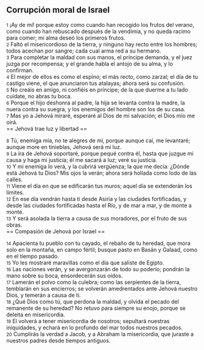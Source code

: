 == Corrupción moral de Israel ==

{{anchor|1}} <small>1</small> ¡Ay de mí! porque estoy como cuando han recogido los frutos del verano, como cuando han rebuscado después de la vendimia, y no queda racimo para comer; mi alma deseó los primeros frutos.<br>
{{anchor|2}} <small>2</small> Faltó el misericordioso de la tierra, y ninguno hay recto entre los hombres; todos acechan por sangre; cada cual arma red a su hermano.<br>
{{anchor|3}} <small>3</small> Para completar la maldad con sus manos, el príncipe demanda, y el juez juzga por recompensa; y el grande habla el antojo de su alma, y lo confirman.<br>
{{anchor|4}} <small>4</small> El mejor de ellos es como el espino; el más recto, como zarzal; el día de tu castigo viene, el que anunciaron tus atalayas; ahora será su confusión.<br>
{{anchor|5}} <small>5</small> No creáis en amigo, ni confiéis en príncipe; de la que duerme a tu lado cuídate, no abras tu boca.<br>
{{anchor|6}} <small>6</small> Porque el hijo deshonra al padre, la hija se levanta contra la madre, la nuera contra su suegra, y los enemigos del hombre son los de su casa.<br>
{{anchor|7}} <small>7</small> Mas yo a Jehová miraré, esperaré al Dios de mi salvación; el Dios mío me oirá.<br>
== Jehová trae luz y libertad ==

{{anchor|8}} <small>8</small> Tú, enemiga mía, no te alegres de mí, porque aunque caí, me levantaré; aunque more en tinieblas, Jehová será mi luz.<br>
{{anchor|9}} <small>9</small> La ira de Jehová soportaré, porque pequé contra él, hasta que juzgue mi causa y haga mi justicia; él me sacará a luz; veré su justicia.<br>
{{anchor|10}} <small>10</small> Y mi enemiga lo verá, y la cubrirá vergüenza; la que me decía: ¿Dónde está Jehová tu Dios? Mis ojos la verán; ahora será hollada como lodo de las calles.<br>
{{anchor|11}} <small>11</small> Viene el día en que se edificarán tus muros; aquel día se extenderán los límites.<br>
{{anchor|12}} <small>12</small> En ese día vendrán hasta ti desde Asiria y las ciudades fortificadas, y desde las ciudades fortificadas hasta el Río, y de mar a mar, y de monte a monte.<br>
{{anchor|13}} <small>13</small> Y será asolada la tierra a causa de sus moradores, por el fruto de sus obras.<br>
== Compasión de Jehová por Israel ==

{{anchor|14}} <small>14</small> Apacienta tu pueblo con tu cayado, el rebaño de tu heredad, que mora solo en la montaña, en campo fértil; busque pasto en Basán y Galaad, como en el tiempo pasado.<br>
{{anchor|15}} <small>15</small> Yo les mostraré maravillas como el día que saliste de Egipto.<br>
{{anchor|16}} <small>16</small> Las naciones verán, y se avergonzarán de todo su poderío; pondrán la mano sobre su boca, ensordecerán sus oídos.<br>
{{anchor|17}} <small>17</small> Lamerán el polvo como la culebra; como las serpientes de la tierra, temblarán en sus encierros; se volverán amedrentados ante Jehová nuestro Dios, y temerán a causa de ti.<br>
{{anchor|18}} <small>18</small> ¿Qué Dios como tú, que perdona la maldad, y olvida el pecado del remanente de su heredad? No retuvo para siempre su enojo, porque se deleita en misericordia.<br>
{{anchor|19}} <small>19</small> El volverá a tener misericordia de nosotros; sepultará nuestras iniquidades, y echará en lo profundo del mar todos nuestros pecados.<br>
{{anchor|20}} <small>20</small> Cumplirás la verdad a Jacob, y a Abraham la misericordia, que juraste a nuestros padres desde tiempos antiguos.<br>

